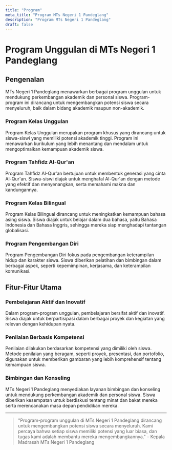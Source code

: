 ```yaml
---
title: "Program"
meta_title: "Program MTs Negeri 1 Pandeglang"
description: "Program MTs Negeri 1 Pandeglang"
draft: false
---
```


# Program Unggulan di MTs Negeri 1 Pandeglang

## Pengenalan

MTs Negeri 1 Pandeglang menawarkan berbagai program unggulan untuk mendukung perkembangan akademik dan personal siswa. Program-program ini dirancang untuk mengembangkan potensi siswa secara menyeluruh, baik dalam bidang akademik maupun non-akademik.

### Program Kelas Unggulan

Program Kelas Unggulan merupakan program khusus yang dirancang untuk siswa-siswi yang memiliki potensi akademik tinggi. Program ini menawarkan kurikulum yang lebih menantang dan mendalam untuk mengoptimalkan kemampuan akademik siswa.

### Program Tahfidz Al-Qur'an

Program Tahfidz Al-Qur'an bertujuan untuk membentuk generasi yang cinta Al-Qur'an. Siswa-siswi diajak untuk menghafal Al-Qur'an dengan metode yang efektif dan menyenangkan, serta memahami makna dan kandungannya.

### Program Kelas Bilingual

Program Kelas Bilingual dirancang untuk meningkatkan kemampuan bahasa asing siswa. Siswa diajak untuk belajar dalam dua bahasa, yaitu Bahasa Indonesia dan Bahasa Inggris, sehingga mereka siap menghadapi tantangan globalisasi.

### Program Pengembangan Diri

Program Pengembangan Diri fokus pada pengembangan keterampilan hidup dan karakter siswa. Siswa diberikan pelatihan dan bimbingan dalam berbagai aspek, seperti kepemimpinan, kerjasama, dan keterampilan komunikasi.

## Fitur-Fitur Utama

### Pembelajaran Aktif dan Inovatif

Dalam program-program unggulan, pembelajaran bersifat aktif dan inovatif. Siswa diajak untuk berpartisipasi dalam berbagai proyek dan kegiatan yang relevan dengan kehidupan nyata.

### Penilaian Berbasis Kompetensi

Penilaian dilakukan berdasarkan kompetensi yang dimiliki oleh siswa. Metode penilaian yang beragam, seperti proyek, presentasi, dan portofolio, digunakan untuk memberikan gambaran yang lebih komprehensif tentang kemampuan siswa.

### Bimbingan dan Konseling

MTs Negeri 1 Pandeglang menyediakan layanan bimbingan dan konseling untuk mendukung perkembangan akademik dan personal siswa. Siswa diberikan kesempatan untuk berdiskusi tentang minat dan bakat mereka serta merencanakan masa depan pendidikan mereka.

---

> "Program-program unggulan di MTs Negeri 1 Pandeglang dirancang untuk mengembangkan potensi siswa secara menyeluruh. Kami percaya bahwa setiap siswa memiliki potensi yang luar biasa, dan tugas kami adalah membantu mereka mengembangkannya." - Kepala Madrasah MTs Negeri 1 Pandeglang